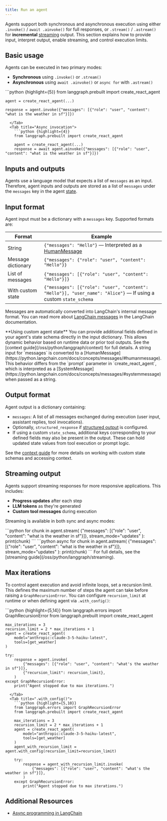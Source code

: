 ```yaml
---
title: Run an agent
---
```



<AlphaCallout />

Agents support both synchronous and asynchronous execution using either `.invoke()` / `await .ainvoke()` for full responses, or `.stream()` / `.astream()` for **incremental** [streaming](/oss/python/langgraph/streaming) output. This section explains how to provide input, interpret output, enable streaming, and control execution limits.

## Basic usage

Agents can be executed in two primary modes:

* **Synchronous** using `.invoke()` or `.stream()`
* **Asynchronous** using `await .ainvoke()` or `async for` with `.astream()`




<Tabs>
  <Tab title="Sync invocation">
    ```python {highlight={5}}
    from langgraph.prebuilt import create_react_agent
    
    agent = create_react_agent(...)
    
    response = agent.invoke({"messages": [{"role": "user", "content": "what is the weather in sf"}]})
```
  </Tab>
  <Tab title="Async invocation">
    ```python {highlight={4}}
    from langgraph.prebuilt import create_react_agent
    
    agent = create_react_agent(...)
    response = await agent.ainvoke({"messages": [{"role": "user", "content": "what is the weather in sf"}]})
```
  </Tab>
</Tabs>




## Inputs and outputs

Agents use a language model that expects a list of `messages` as an input. Therefore, agent inputs and outputs are stored as a list of `messages` under the `messages` key in the agent [state](/oss/python/langgraph/graph-api#working-with-messages-in-graph-state).

## Input format

Agent input must be a dictionary with a `messages` key. Supported formats are:

| Format | Example |
|--------------------|-------------------------------------------------------------------------------------------------------------------------------|
| String | `{"messages": "Hello"}` — Interpreted as a [HumanMessage](https://python.langchain.com/docs/concepts/messages/#humanmessage) |
| Message dictionary | `{"messages": {"role": "user", "content": "Hello"}}` |
| List of messages | `{"messages": [{"role": "user", "content": "Hello"}]}` |
| With custom state | `{"messages": [{"role": "user", "content": "Hello"}], "user_name": "Alice"}` — If using a custom `state_schema` |




Messages are automatically converted into LangChain's internal message format. You can read
more about [LangChain messages](https://python.langchain.com/docs/concepts/messages/#langchain-messages) in the LangChain documentation.




<Tip>
  **Using custom agent state**
  You can provide additional fields defined in your agent's state schema directly in the input dictionary. This allows dynamic behavior based on runtime data or prior tool outputs.
  See the [context guide](/oss/python/langgraph/context) for full details.

  

</Tip>

<Note>
  A string input for `messages` is converted to a [HumanMessage](https://python.langchain.com/docs/concepts/messages/#humanmessage). This behavior differs from the `prompt` parameter in `create_react_agent`, which is interpreted as a [SystemMessage](https://python.langchain.com/docs/concepts/messages/#systemmessage) when passed as a string.

  

</Note>

## Output format

Agent output is a dictionary containing:

* `messages`: A list of all messages exchanged during execution (user input, assistant replies, tool invocations).
* Optionally, `structured_response` if [structured output](/oss/python/langgraph/quickstart#6-configure-structured-output) is configured.
* If using a custom `state_schema`, additional keys corresponding to your defined fields may also be present in the output. These can hold updated state values from tool execution or prompt logic.




See the [context guide](/oss/python/langgraph/context) for more details on working with custom state schemas and accessing context.

## Streaming output

Agents support streaming responses for more responsive applications. This includes:

* **Progress updates** after each step
* **LLM tokens** as they're generated
* **Custom tool messages** during execution

Streaming is available in both sync and async modes:

<Tabs>
  <Tab title="Sync streaming">
    ```python
    for chunk in agent.stream(
        {"messages": [{"role": "user", "content": "what is the weather in sf"}]},
        stream_mode="updates"
    ):
        print(chunk)
    ```
  </Tab>
  <Tab title="Async streaming">
    ```python
    async for chunk in agent.astream(
        {"messages": [{"role": "user", "content": "what is the weather in sf"}]},
        stream_mode="updates"
    ):
        print(chunk)
    ```
  </Tab>
</Tabs>




<Tip>
  For full details, see the [streaming guide](/oss/python/langgraph/streaming).
</Tip>

## Max iterations

To control agent execution and avoid infinite loops, set a recursion limit. This defines the maximum number of steps the agent can take before raising a `GraphRecursionError`. You can configure `recursion_limit` at runtime or when defining agent via `.with_config()`:




<Tabs>
  <Tab title="Runtime">
    ```python {highlight={5,14}}
    from langgraph.errors import GraphRecursionError
    from langgraph.prebuilt import create_react_agent
    
    max_iterations = 3
    recursion_limit = 2 * max_iterations + 1
    agent = create_react_agent(
        model="anthropic:claude-3-5-haiku-latest",
        tools=[get_weather]
    )
    
    try:
        response = agent.invoke(
            {"messages": [{"role": "user", "content": "what's the weather in sf"}]},
            {"recursion_limit": recursion_limit},
        )
    except GraphRecursionError:
        print("Agent stopped due to max iterations.")
```
  </Tab>
  <Tab title=".with_config()">
    ```python {highlight={5,10}}
    from langgraph.errors import GraphRecursionError
    from langgraph.prebuilt import create_react_agent
    
    max_iterations = 3
    recursion_limit = 2 * max_iterations + 1
    agent = create_react_agent(
        model="anthropic:claude-3-5-haiku-latest",
        tools=[get_weather]
    )
    agent_with_recursion_limit = agent.with_config(recursion_limit=recursion_limit)
    
    try:
        response = agent_with_recursion_limit.invoke(
            {"messages": [{"role": "user", "content": "what's the weather in sf"}]},
        )
    except GraphRecursionError:
        print("Agent stopped due to max iterations.")
```
  </Tab>
</Tabs>




## Additional Resources

* [Async programming in LangChain](https://python.langchain.com/docs/concepts/async)

